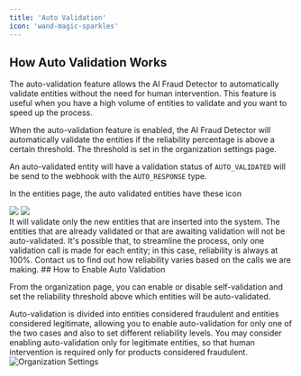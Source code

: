 ```yaml
---
title: 'Auto Validation'
icon: 'wand-magic-sparkles'
---
```


## How Auto Validation Works

The auto-validation feature allows the AI Fraud Detector to automatically validate entities without the need for human intervention. This feature is useful when you have a high volume of entities to validate and you want to speed up the process.

When the auto-validation feature is enabled, the AI Fraud Detector will automatically validate the entities if the reliability percentage is above a certain threshold. The threshold is set in the organization settings page.

An auto-validated entity will have a validation status of `AUTO_VALIDATED` will be send to the webhook with the `AUTO_RESPONSE` type.
<div className="flex items-center">
  <p className="mr-1">In the entities page, the auto validated entities have these icon</p>
  <img className="hidden h-6 dark:block" src="/images/auto-validation-light.svg"/>
  <img className="block h-6 dark:hidden" src="/images/auto-validation-dark.svg"/>
</div>
<Warning>It will validate only the new entities that are inserted into the system. The entities that are already validated or that are awaiting validation will not be auto-validated.</Warning>
<Info>It's possible that, to streamline the process, only one validation call is made for each entity; in this case, reliability is always at 100%. Contact us to find out how reliability varies based on the calls we are making.</Info>
## How to Enable Auto Validation

From the organization page, you can enable or disable self-validation and set the reliability threshold above which entities will be auto-validated.

Auto-validation is divided into entities considered fraudulent and entities considered legitimate, allowing you to enable auto-validation for only one of the two cases and also to set different reliability levels.
<Note>You may consider enabling auto-validation only for legitimate entities, so that human intervention is required only for products considered fraudulent.</Note>
![Organization Settings](/images/auto-validation-settings.png)
